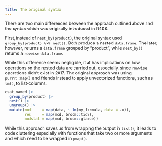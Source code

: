 ```yaml
---
Title: The original syntax
---
```


There are two main differences between the approach outlined above and the syntax which was originally introduced in R4DS.

First, instead of `nest_by(product)`, the original syntax used `group_by(product) %>% nest()`. Both produce a nested `data.frame`. The later, however, returns a `data.frame` grouped by "product", while `nest_by()` returns a `rowwise` `data.frame`.

While this difference seems negligible, it at has implications on how operations on the nested data are carried out, especially, since `rowwise` operations didn't exist in 2017. The original approach was using `purrr::map()` and friends instead to apply unvectorized functions, such as `lm()`, to list-columns. 

```r
csat_named |>
  group_by(product) |>
  nest() |>
  ungroup() |>
  mutate(mod     = map(data, ~ lm(my_formula, data = .x)),
         res     = map(mod, broom::tidy),
         modstat = map(mod, broom::glance))
```

While this approach saves us from wrapping the output in `list()`, it leads to code cluttering  especially with functions that take two or more arguments and which need to be wrapped in `pmap()`.
